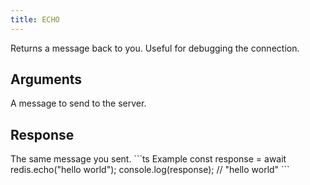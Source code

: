 ```yaml
---
title: ECHO
---
```


Returns a message back to you. Useful for debugging the connection.

## Arguments

<ParamField body="message" type="string" required>
  A message to send to the server.
</ParamField>

## Response

<ResponseField type="string" required>
  The same message you sent.
</ResponseField>

<RequestExample>
```ts Example
const response = await redis.echo("hello world");
console.log(response); // "hello world"
```
</RequestExample>
